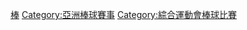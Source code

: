{{catmore}}

[[Category:東南亞運動會項目|棒]]
[[Category:亞洲棒球賽事‎|Category:亞洲棒球賽事‎]]
[[Category:綜合運動會棒球比賽|Category:綜合運動會棒球比賽]]